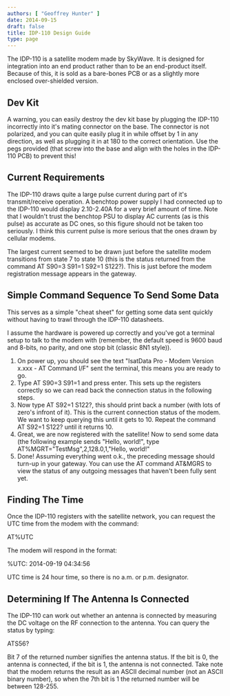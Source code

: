 ```yaml
---
authors: [ "Geoffrey Hunter" ]
date: 2014-09-15
draft: false
title: IDP-110 Design Guide
type: page
---
```



The IDP-110 is a satellite modem made by SkyWave. It is designed for integration into an end product rather than to be an end-product itself. Because of this, it is sold as a bare-bones PCB or as a slightly more enclosed over-shielded version.

## Dev Kit

A warning, you can easily destroy the dev kit base by plugging the IDP-110 incorrectly into it's mating connector on the base. The connector is not polarized, and you can quite easily plug it in while offset by 1 in any direction, as well as plugging it in at 180 to the correct orientation. Use the pegs provided (that screw into the base and align with the holes in the IDP-110 PCB) to prevent this!

## Current Requirements

The IDP-110 draws quite a large pulse current during part of it's transmit/receive operation. A benchtop power supply I had connected up to the IDP-110 would display 2.10-2.40A for a very brief amount of time. Note that I wouldn't trust the benchtop PSU to display AC currents (as is this pulse) as accurate as DC ones, so this figure should not be taken too seriously. I think this current pulse is more serious that the ones drawn by cellular modems.

The largest current seemed to be drawn just before the satellite modem transitions from state 7 to state 10 (this is the status returned from the command AT S90=3 S91=1 S92=1 S122?). This is just before the modem registration message appears in the gateway.

## Simple Command Sequence To Send Some Data

This serves as a simple "cheat sheet" for getting some data sent quickly without having to trawl through the IDP-110 datasheets.

I assume the hardware is powered up correctly and you've got a terminal setup to talk to the modem with (remember, the default speed is 9600 baud and 8-bits, no parity, and one stop bit (classic 8N1 style)).

1. On power up, you should see the text "IsatData Pro - Modem Version x.xxx - AT Command I/F" sent the terminal, this means you are ready to go.
2. Type AT S90=3 S91=1 and press enter. This sets up the registers correctly so we can read back the connection status in the following steps.
3. Now type AT S92=1 S122?, this should print back a number (with lots of zero's infront of it). This is the current connection status of the modem. We want to keep querying this until it gets to 10. Repeat the command AT S92=1 S122? until it returns 10.
4. Great, we are now registered with the satellite! Now to send some data (the following example sends "Hello, world!", type AT%MGRT="TestMsg",2,128.0,1,"Hello, world!" 
5. Done! Assuming everything went o.k., the preceding message should turn-up in your gateway. You can use the AT command AT&MGRS to view the status of any outgoing messages that haven't been fully sent yet.

## Finding The Time

Once the IDP-110 registers with the satellite network, you can request the UTC time from the modem with the command:

AT%UTC 

The modem will respond in the format:

%UTC: 2014-09-19 04:34:56 

UTC time is 24 hour time, so there is no a.m. or p.m. designator.

## Determining If The Antenna Is Connected

The IDP-110 can work out whether an antenna is connected by measuring the DC voltage on the RF connection to the antenna. You can query the status by typing:

ATS56? 

Bit 7 of the returned number signifies the antenna status. If the bit is 0, the antenna is connected, if the bit is 1, the antenna is not connected. Take note that the modem returns the result as an ASCII decimal number (not an ASCII binary number), so when the 7th bit is 1 the returned number will be between 128-255.
